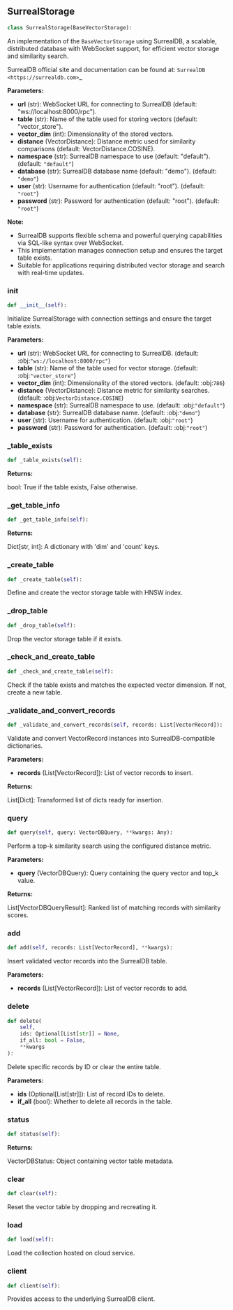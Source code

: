 <a id="camel.storages.vectordb_storages.surreal"></a>

<a id="camel.storages.vectordb_storages.surreal.SurrealStorage"></a>

## SurrealStorage

```python
class SurrealStorage(BaseVectorStorage):
```

An implementation of the `BaseVectorStorage` using SurrealDB,
a scalable, distributed database with WebSocket support, for
efficient vector storage and similarity search.

SurrealDB official site and documentation can be found at:
`SurrealDB <https://surrealdb.com>`_

**Parameters:**

- **url** (str): WebSocket URL for connecting to SurrealDB (default: "ws://localhost:8000/rpc").
- **table** (str): Name of the table used for storing vectors (default: "vector_store").
- **vector_dim** (int): Dimensionality of the stored vectors.
- **distance** (VectorDistance): Distance metric used for similarity comparisons (default: VectorDistance.COSINE).
- **namespace** (str): SurrealDB namespace to use (default: "default"). (default: `"default"`)
- **database** (str): SurrealDB database name (default: "demo"). (default: `"demo"`)
- **user** (str): Username for authentication (default: "root"). (default: `"root"`)
- **password** (str): Password for authentication (default: "root"). (default: `"root"`)

**Note:**

- SurrealDB supports flexible schema and powerful querying capabilities
via SQL-like syntax over WebSocket.
- This implementation manages connection setup and ensures the target
table exists.
- Suitable for applications requiring distributed vector storage and
search with real-time updates.

<a id="camel.storages.vectordb_storages.surreal.SurrealStorage.__init__"></a>

### __init__

```python
def __init__(self):
```

Initialize SurrealStorage with connection settings and ensure
the target table exists.

**Parameters:**

- **url** (str): WebSocket URL for connecting to SurrealDB. (default: :obj:`"ws://localhost:8000/rpc"`)
- **table** (str): Name of the table used for vector storage. (default: :obj:`"vector_store"`)
- **vector_dim** (int): Dimensionality of the stored vectors. (default: :obj:`786`)
- **distance** (VectorDistance): Distance metric for similarity searches. (default: :obj:`VectorDistance.COSINE`)
- **namespace** (str): SurrealDB namespace to use. (default: :obj:`"default"`)
- **database** (str): SurrealDB database name. (default: :obj:`"demo"`)
- **user** (str): Username for authentication. (default: :obj:`"root"`)
- **password** (str): Password for authentication. (default: :obj:`"root"`)

<a id="camel.storages.vectordb_storages.surreal.SurrealStorage._table_exists"></a>

### _table_exists

```python
def _table_exists(self):
```

**Returns:**

  bool: True if the table exists, False otherwise.

<a id="camel.storages.vectordb_storages.surreal.SurrealStorage._get_table_info"></a>

### _get_table_info

```python
def _get_table_info(self):
```

**Returns:**

  Dict[str, int]: A dictionary with 'dim' and 'count' keys.

<a id="camel.storages.vectordb_storages.surreal.SurrealStorage._create_table"></a>

### _create_table

```python
def _create_table(self):
```

Define and create the vector storage table with HNSW index.

<a id="camel.storages.vectordb_storages.surreal.SurrealStorage._drop_table"></a>

### _drop_table

```python
def _drop_table(self):
```

Drop the vector storage table if it exists.

<a id="camel.storages.vectordb_storages.surreal.SurrealStorage._check_and_create_table"></a>

### _check_and_create_table

```python
def _check_and_create_table(self):
```

Check if the table exists and matches the expected vector
dimension. If not, create a new table.

<a id="camel.storages.vectordb_storages.surreal.SurrealStorage._validate_and_convert_records"></a>

### _validate_and_convert_records

```python
def _validate_and_convert_records(self, records: List[VectorRecord]):
```

Validate and convert VectorRecord instances into
SurrealDB-compatible dictionaries.

**Parameters:**

- **records** (List[VectorRecord]): List of vector records to insert.

**Returns:**

  List[Dict]: Transformed list of dicts ready for insertion.

<a id="camel.storages.vectordb_storages.surreal.SurrealStorage.query"></a>

### query

```python
def query(self, query: VectorDBQuery, **kwargs: Any):
```

Perform a top-k similarity search using the configured distance
metric.

**Parameters:**

- **query** (VectorDBQuery): Query containing the query vector and top_k value.

**Returns:**

  List[VectorDBQueryResult]: Ranked list of matching records
with similarity scores.

<a id="camel.storages.vectordb_storages.surreal.SurrealStorage.add"></a>

### add

```python
def add(self, records: List[VectorRecord], **kwargs):
```

Insert validated vector records into the SurrealDB table.

**Parameters:**

- **records** (List[VectorRecord]): List of vector records to add.

<a id="camel.storages.vectordb_storages.surreal.SurrealStorage.delete"></a>

### delete

```python
def delete(
    self,
    ids: Optional[List[str]] = None,
    if_all: bool = False,
    **kwargs
):
```

Delete specific records by ID or clear the entire table.

**Parameters:**

- **ids** (Optional[List[str]]): List of record IDs to delete.
- **if_all** (bool): Whether to delete all records in the table.

<a id="camel.storages.vectordb_storages.surreal.SurrealStorage.status"></a>

### status

```python
def status(self):
```

**Returns:**

  VectorDBStatus: Object containing vector table metadata.

<a id="camel.storages.vectordb_storages.surreal.SurrealStorage.clear"></a>

### clear

```python
def clear(self):
```

Reset the vector table by dropping and recreating it.

<a id="camel.storages.vectordb_storages.surreal.SurrealStorage.load"></a>

### load

```python
def load(self):
```

Load the collection hosted on cloud service.

<a id="camel.storages.vectordb_storages.surreal.SurrealStorage.client"></a>

### client

```python
def client(self):
```

Provides access to the underlying SurrealDB client.
